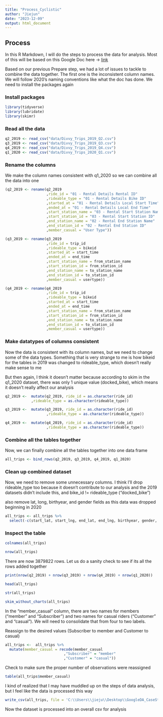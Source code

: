 ```yaml
---
title: "Process_Cyclistic"
author: "Jiejun"
date: "2023-12-09"
output: html_document
---
```


## Process
In this R Markdown, I will do the steps to process the data for analysis. Most of this will be based on this Google Doc here -> [link](https://docs.google.com/document/d/1ZE95TYd94HN7DQ4_Mfg4SAMYEXoRmNlNG_uvUlzA_Jo/edit?usp=sharing)

Based on our previous Prepare step, we had a lot of issues to tackle to combine the data together. The first one is the inconsistent column names. We will follow 2020's naming conventions like what the doc has done. We need to install the packages again

### Install packages

```r
library(tidyverse)
library(lubridate)
library(skimr)
```

### Read all the data

```r
q2_2019 <- read_csv("data/Divvy_Trips_2019_Q2.csv")
q3_2019 <- read_csv("data/Divvy_Trips_2019_Q3.csv")
q4_2019 <- read_csv("data/Divvy_Trips_2019_Q4.csv")
q1_2020 <- read_csv("data/Divvy_Trips_2020_Q1.csv")
```

### Rename the columns 

We make the column names consistent with q1_2020 so we can combine all the data into one

```r
(q2_2019 <- rename(q2_2019
                   ,ride_id = "01 - Rental Details Rental ID"
                   ,rideable_type = "01 - Rental Details Bike ID" 
                   ,started_at = "01 - Rental Details Local Start Time"  
                   ,ended_at = "01 - Rental Details Local End Time"  
                   ,start_station_name = "03 - Rental Start Station Name" 
                   ,start_station_id = "03 - Rental Start Station ID"
                   ,end_station_name = "02 - Rental End Station Name" 
                   ,end_station_id = "02 - Rental End Station ID"
                   ,member_casual = "User Type"))
```

```r
(q3_2019 <- rename(q3_2019
                   ,ride_id = trip_id
                   ,rideable_type = bikeid 
                   ,started_at = start_time  
                   ,ended_at = end_time  
                   ,start_station_name = from_station_name 
                   ,start_station_id = from_station_id 
                   ,end_station_name = to_station_name 
                   ,end_station_id = to_station_id 
                   ,member_casual = usertype))
```

```r
(q4_2019 <- rename(q4_2019
                   ,ride_id = trip_id
                   ,rideable_type = bikeid 
                   ,started_at = start_time  
                   ,ended_at = end_time  
                   ,start_station_name = from_station_name 
                   ,start_station_id = from_station_id 
                   ,end_station_name = to_station_name 
                   ,end_station_id = to_station_id 
                   ,member_casual = usertype))
```

### Make datatypes of columns consistent

Now the data is consistent with its column names, but we need to change some of the data types. Something that is very strange to me is how bikeid for the tables in 2019 was changed to rideable_type, which doesn't really make sense to me 

But then again, I think it doesn't matter because according to skim in the q1_2020 dataset, there was only 1 unique value (docked_bike), which means it doesn't really affect our analysis

```r
q2_2019 <-  mutate(q2_2019, ride_id = as.character(ride_id)
            ,rideable_type = as.character(rideable_type)) 
```

```r
q3_2019 <-  mutate(q3_2019, ride_id = as.character(ride_id)
                   ,rideable_type = as.character(rideable_type)) 
```

```r
q4_2019 <-  mutate(q4_2019, ride_id = as.character(ride_id)
                   ,rideable_type = as.character(rideable_type))
```

### Combine all the tables together

Now, we can finally combine all the tables together into one data frame

```r
all_trips <- bind_rows(q2_2019, q3_2019, q4_2019, q1_2020)
```

### Clean up combined dataset

Now, we need to remove some unnecessary columns. I think I'll drop rideable_type too because it doesn't contribute to our analysis and the 2019 datasets didn't include this, and bike_id<dbl> != rideable_type<str> ("docked_bike")

also remove lat, long, birthyear, and gender fields as this data was dropped beginning in 2020

```r
all_trips <- all_trips %>%  
  select(-c(start_lat, start_lng, end_lat, end_lng, birthyear, gender, "01 - Rental Details Duration In Seconds Uncapped", "05 - Member Details Member Birthday Year", "Member Gender", "tripduration", rideable_type))

```

### Inspect the table

```r
colnames(all_trips)
```
```r
nrow(all_trips)
```
There are now 3879822 rows. Let us do a sanity check to see if its all the rows added together

```r
print(nrow(q2_2019) + nrow(q3_2019) + nrow(q4_2019) + nrow(q1_2020))
```
```r
head(all_trips)
```
```r
str(all_trips)
```
```r
skim_without_charts(all_trips)
```

In the "member_casual" column, there are two names for members ("member" and "Subscriber") and two names for casual riders ("Customer" and "casual"). We will need to consolidate that from four to two labels.

Reassign to the desired values (Subscriber to member and Customer to casual)

```r
all_trips <-  all_trips %>% 
  mutate(member_casual = recode(member_casual
                           ,"Subscriber" = "member"
                           ,"Customer" = "casual"))
```

Check to make sure the proper number of observations were reassigned

```r
table(all_trips$member_casual)
```
I kind of realized that I may have muddled up on the steps of data analysis, but I feel like the data is processed this way

```r
write_csv(all_trips, file = 'C:\\Users\\jieju\\Desktop\\GoogleDA_CaseStudy\\data\\all_trips_processed.csv')
```

Now the dataset is processed into an overall csv for analysis